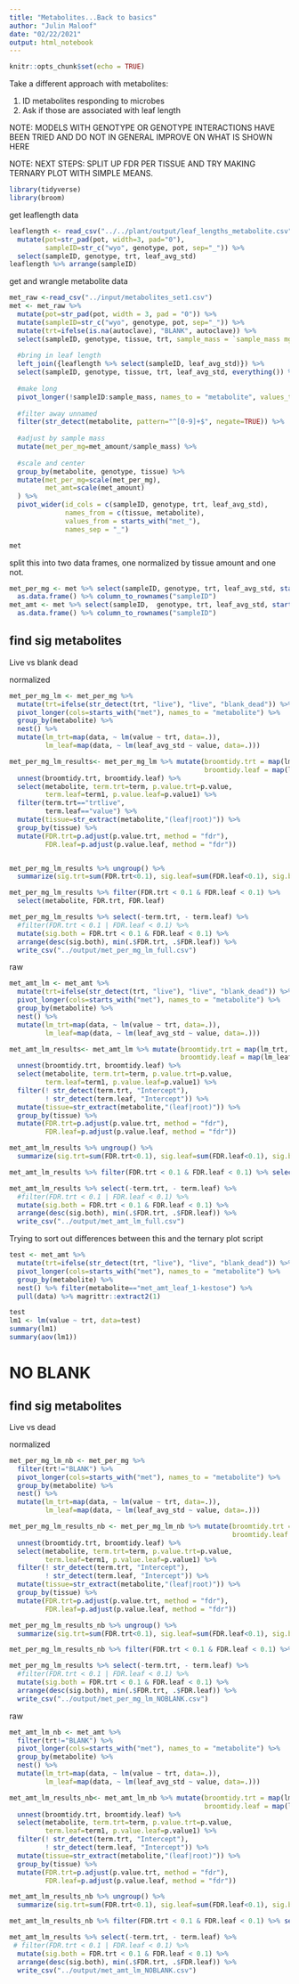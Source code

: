 ```yaml
---
title: "Metabolites...Back to basics"
author: "Julin Maloof"
date: "02/22/2021"
output: html_notebook
---
```


```r
knitr::opts_chunk$set(echo = TRUE)
```

Take a different approach with metabolites:

1) ID metabolites responding to microbes
2) Ask if those are associated with leaf length

NOTE: MODELS WITH GENOTYPE OR GENOTYPE INTERACTIONS HAVE BEEN TRIED AND DO NOT IN GENERAL IMPROVE ON WHAT IS SHOWN HERE

NOTE: NEXT STEPS: SPLIT UP FDR PER TISSUE AND TRY MAKING TERNARY PLOT WITH SIMPLE MEANS.


```r
library(tidyverse)
library(broom)
```

get leaflength data
```r
leaflength <- read_csv("../../plant/output/leaf_lengths_metabolite.csv") %>%
  mutate(pot=str_pad(pot, width=3, pad="0"),
         sampleID=str_c("wyo", genotype, pot, sep="_")) %>%
  select(sampleID, genotype, trt, leaf_avg_std)
leaflength %>% arrange(sampleID)
```

get and wrangle metabolite data
```r
met_raw <-read_csv("../input/metabolites_set1.csv")
met <- met_raw %>% 
  mutate(pot=str_pad(pot, width = 3, pad = "0")) %>%
  mutate(sampleID=str_c("wyo", genotype, pot, sep="_")) %>%
  mutate(trt=ifelse(is.na(autoclave), "BLANK", autoclave)) %>%
  select(sampleID, genotype, tissue, trt, sample_mass = `sample_mass mg`, !submission_number:concatenate)  %>%
  
  #bring in leaf length
  left_join({leaflength %>% select(sampleID, leaf_avg_std)}) %>%
  select(sampleID, genotype, tissue, trt, leaf_avg_std, everything()) %>%
  
  #make long
  pivot_longer(!sampleID:sample_mass, names_to = "metabolite", values_to = "met_amount") %>%
  
  #filter away unnamed
  filter(str_detect(metabolite, pattern="^[0-9]+$", negate=TRUE)) %>%
  
  #adjust by sample mass
  mutate(met_per_mg=met_amount/sample_mass) %>%
  
  #scale and center
  group_by(metabolite, genotype, tissue) %>%
  mutate(met_per_mg=scale(met_per_mg),
         met_amt=scale(met_amount)
  ) %>% 
  pivot_wider(id_cols = c(sampleID, genotype, trt, leaf_avg_std), 
              names_from = c(tissue, metabolite), 
              values_from = starts_with("met_"),
              names_sep = "_")

met 
```

split this into two data frames, one normalized by tissue amount and one not.
```r
met_per_mg <- met %>% select(sampleID, genotype, trt, leaf_avg_std, starts_with("met_per_mg")) %>%
  as.data.frame() %>% column_to_rownames("sampleID")
met_amt <- met %>% select(sampleID,  genotype, trt, leaf_avg_std, starts_with("met_amt")) %>%
  as.data.frame() %>% column_to_rownames("sampleID")
```


## find sig metabolites

Live vs blank dead

normalized
```r
met_per_mg_lm <- met_per_mg %>%
  mutate(trt=ifelse(str_detect(trt, "live"), "live", "blank_dead")) %>%
  pivot_longer(cols=starts_with("met"), names_to = "metabolite") %>%
  group_by(metabolite) %>%
  nest() %>%
  mutate(lm_trt=map(data, ~ lm(value ~ trt, data=.)),
         lm_leaf=map(data, ~ lm(leaf_avg_std ~ value, data=.)))

```


```r
met_per_mg_lm_results<- met_per_mg_lm %>% mutate(broomtidy.trt = map(lm_trt, broom::tidy),
                                                 broomtidy.leaf = map(lm_leaf, broom::tidy)) %>%
  unnest(broomtidy.trt, broomtidy.leaf) %>%
  select(metabolite, term.trt=term, p.value.trt=p.value,
         term.leaf=term1, p.value.leaf=p.value1) %>%
  filter(term.trt=="trtlive",
         term.leaf=="value") %>%
  mutate(tissue=str_extract(metabolite,"(leaf|root)")) %>%
  group_by(tissue) %>%
  mutate(FDR.trt=p.adjust(p.value.trt, method = "fdr"),
         FDR.leaf=p.adjust(p.value.leaf, method = "fdr"))


met_per_mg_lm_results %>% ungroup() %>%
  summarize(sig.trt=sum(FDR.trt<0.1), sig.leaf=sum(FDR.leaf<0.1), sig.both=sum(FDR.trt<0.1&FDR.leaf<0.1), count=n())

met_per_mg_lm_results %>% filter(FDR.trt < 0.1 & FDR.leaf < 0.1) %>% 
  select(metabolite, FDR.trt, FDR.leaf)

met_per_mg_lm_results %>% select(-term.trt, - term.leaf) %>%
  #filter(FDR.trt < 0.1 | FDR.leaf < 0.1) %>%
  mutate(sig.both = FDR.trt < 0.1 & FDR.leaf < 0.1) %>%
  arrange(desc(sig.both), min(.$FDR.trt, .$FDR.leaf)) %>% 
  write_csv("../output/met_per_mg_lm_full.csv")
```

raw
```r
met_amt_lm <- met_amt %>%
  mutate(trt=ifelse(str_detect(trt, "live"), "live", "blank_dead")) %>%
  pivot_longer(cols=starts_with("met"), names_to = "metabolite") %>%
  group_by(metabolite) %>%
  nest() %>%
  mutate(lm_trt=map(data, ~ lm(value ~ trt, data=.)),
         lm_leaf=map(data, ~ lm(leaf_avg_std ~ value, data=.)))

```


```r
met_amt_lm_results<- met_amt_lm %>% mutate(broomtidy.trt = map(lm_trt, broom::tidy),
                                           broomtidy.leaf = map(lm_leaf, broom::tidy)) %>%
  unnest(broomtidy.trt, broomtidy.leaf) %>%
  select(metabolite, term.trt=term, p.value.trt=p.value,
         term.leaf=term1, p.value.leaf=p.value1) %>%
  filter(! str_detect(term.trt, "Intercept"),
         ! str_detect(term.leaf, "Intercept")) %>%
  mutate(tissue=str_extract(metabolite,"(leaf|root)")) %>%
  group_by(tissue) %>%
  mutate(FDR.trt=p.adjust(p.value.trt, method = "fdr"),
         FDR.leaf=p.adjust(p.value.leaf, method = "fdr")) 

met_amt_lm_results %>% ungroup() %>%
  summarize(sig.trt=sum(FDR.trt<0.1), sig.leaf=sum(FDR.leaf<0.1), sig.both=sum(FDR.trt<0.1&FDR.leaf<0.1), count=n())

met_amt_lm_results %>% filter(FDR.trt < 0.1 & FDR.leaf < 0.1) %>% select(metabolite, FDR.trt, FDR.leaf)

met_amt_lm_results %>% select(-term.trt, - term.leaf) %>%
  #filter(FDR.trt < 0.1 | FDR.leaf < 0.1) %>%
  mutate(sig.both = FDR.trt < 0.1 & FDR.leaf < 0.1) %>%
  arrange(desc(sig.both), min(.$FDR.trt, .$FDR.leaf)) %>% 
  write_csv("../output/met_amt_lm_full.csv")
```

Trying to sort out differences between this and the ternary plot script

```r
test <- met_amt %>%
  mutate(trt=ifelse(str_detect(trt, "live"), "live", "blank_dead")) %>%
  pivot_longer(cols=starts_with("met"), names_to = "metabolite") %>%
  group_by(metabolite) %>%
  nest() %>% filter(metabolite=="met_amt_leaf_1-kestose") %>%
  pull(data) %>% magrittr::extract2(1)

test
lm1 <- lm(value ~ trt, data=test)
summary(lm1)
summary(aov(lm1))
```


# NO BLANK



## find sig metabolites

Live vs  dead

normalized
```r
met_per_mg_lm_nb <- met_per_mg %>%
  filter(trt!="BLANK") %>%
  pivot_longer(cols=starts_with("met"), names_to = "metabolite") %>%
  group_by(metabolite) %>%
  nest() %>%
  mutate(lm_trt=map(data, ~ lm(value ~ trt, data=.)),
         lm_leaf=map(data, ~ lm(leaf_avg_std ~ value, data=.)))

```


```r
met_per_mg_lm_results_nb <- met_per_mg_lm_nb %>% mutate(broomtidy.trt = map(lm_trt, broom::tidy),
                                                        broomtidy.leaf = map(lm_leaf, broom::tidy)) %>%
  unnest(broomtidy.trt, broomtidy.leaf) %>%
  select(metabolite, term.trt=term, p.value.trt=p.value,
         term.leaf=term1, p.value.leaf=p.value1) %>%
  filter(! str_detect(term.trt, "Intercept"),
         ! str_detect(term.leaf, "Intercept")) %>%
  mutate(tissue=str_extract(metabolite,"(leaf|root)")) %>%
  group_by(tissue) %>%
  mutate(FDR.trt=p.adjust(p.value.trt, method = "fdr"),
         FDR.leaf=p.adjust(p.value.leaf, method = "fdr")) 

met_per_mg_lm_results_nb %>% ungroup() %>%
  summarize(sig.trt=sum(FDR.trt<0.1), sig.leaf=sum(FDR.leaf<0.1), sig.both=sum(FDR.trt<0.1&FDR.leaf<0.1), count=n())

met_per_mg_lm_results_nb %>% filter(FDR.trt < 0.1 & FDR.leaf < 0.1) %>% select(metabolite, FDR.trt, FDR.leaf)

met_per_mg_lm_results %>% select(-term.trt, - term.leaf) %>%
  #filter(FDR.trt < 0.1 | FDR.leaf < 0.1) %>%
  mutate(sig.both = FDR.trt < 0.1 & FDR.leaf < 0.1) %>%
  arrange(desc(sig.both), min(.$FDR.trt, .$FDR.leaf)) %>% 
  write_csv("../output/met_per_mg_lm_NOBLANK.csv")

```

raw
```r
met_amt_lm_nb <- met_amt %>%
  filter(trt!="BLANK") %>%
  pivot_longer(cols=starts_with("met"), names_to = "metabolite") %>%
  group_by(metabolite) %>%
  nest() %>%
  mutate(lm_trt=map(data, ~ lm(value ~ trt, data=.)),
         lm_leaf=map(data, ~ lm(leaf_avg_std ~ value, data=.)))

```


```r
met_amt_lm_results_nb<- met_amt_lm_nb %>% mutate(broomtidy.trt = map(lm_trt, broom::tidy),
                                                 broomtidy.leaf = map(lm_leaf, broom::tidy)) %>%
  unnest(broomtidy.trt, broomtidy.leaf) %>%
  select(metabolite, term.trt=term, p.value.trt=p.value,
         term.leaf=term1, p.value.leaf=p.value1) %>%
  filter(! str_detect(term.trt, "Intercept"),
         ! str_detect(term.leaf, "Intercept")) %>%
  mutate(tissue=str_extract(metabolite,"(leaf|root)")) %>%
  group_by(tissue) %>%
  mutate(FDR.trt=p.adjust(p.value.trt, method = "fdr"),
         FDR.leaf=p.adjust(p.value.leaf, method = "fdr")) 

met_amt_lm_results_nb %>% ungroup() %>%
  summarize(sig.trt=sum(FDR.trt<0.1), sig.leaf=sum(FDR.leaf<0.1), sig.both=sum(FDR.trt<0.1&FDR.leaf<0.1), count=n())

met_amt_lm_results_nb %>% filter(FDR.trt < 0.1 & FDR.leaf < 0.1) %>% select(FDR.trt, FDR.leaf)

met_amt_lm_results %>% select(-term.trt, - term.leaf) %>%
 # filter(FDR.trt < 0.1 | FDR.leaf < 0.1) %>%
  mutate(sig.both = FDR.trt < 0.1 & FDR.leaf < 0.1) %>%
  arrange(desc(sig.both), min(.$FDR.trt, .$FDR.leaf)) %>% 
  write_csv("../output/met_amt_lm_NOBLANK.csv")

```

